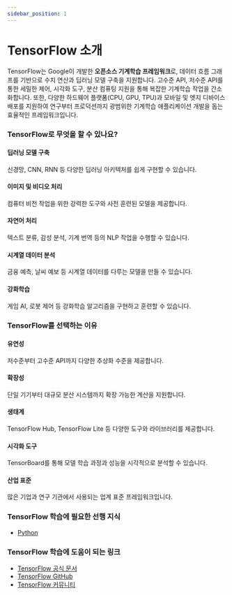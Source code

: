 ```yaml
---
sidebar_position: 1
---
```


# TensorFlow 소개

TensorFlow는 Google이 개발한 **오픈소스 기계학습 프레임워크**로, 데이터 흐름 그래프를 기반으로 수치 연산과 딥러닝 모델 구축을 지원합니다. 고수준 API, 저수준 API를 통한 세밀한 제어, 시각화 도구, 분산 컴퓨팅 지원을 통해 복잡한 기계학습 작업을 간소화합니다. 또한, 다양한 하드웨어 플랫폼(CPU, GPU, TPU)과 모바일 및 엣지 디바이스 배포를 지원하여 연구부터 프로덕션까지 광범위한 기계학습 애플리케이션 개발을 돕는 효율적인 프레임워크입니다.

### TensorFlow로 무엇을 할 수 있나요?

#### 딥러닝 모델 구축

신경망, CNN, RNN 등 다양한 딥러닝 아키텍처를 쉽게 구현할 수 있습니다.

#### 이미지 및 비디오 처리

컴퓨터 비전 작업을 위한 강력한 도구와 사전 훈련된 모델을 제공합니다.

#### 자연어 처리

텍스트 분류, 감성 분석, 기계 번역 등의 NLP 작업을 수행할 수 있습니다.

#### 시계열 데이터 분석

금융 예측, 날씨 예보 등 시계열 데이터를 다루는 모델을 만들 수 있습니다.

#### 강화학습

게임 AI, 로봇 제어 등 강화학습 알고리즘을 구현하고 훈련할 수 있습니다.

### TensorFlow를 선택하는 이유

#### 유연성

저수준부터 고수준 API까지 다양한 추상화 수준을 제공합니다.

#### 확장성

단일 기기부터 대규모 분산 시스템까지 확장 가능한 계산을 지원합니다.

#### 생태계

TensorFlow Hub, TensorFlow Lite 등 다양한 도구와 라이브러리를 제공합니다.

#### 시각화 도구

TensorBoard를 통해 모델 학습 과정과 성능을 시각적으로 분석할 수 있습니다.

#### 산업 표준

많은 기업과 연구 기관에서 사용되는 업계 표준 프레임워크입니다.

### TensorFlow 학습에 필요한 선행 지식

- [Python](./../python/intro.mdx)

### TensorFlow 학습에 도움이 되는 링크

- [TensorFlow 공식 문서](https://www.tensorflow.org/learn)
- [TensorFlow GitHub](https://github.com/tensorflow/tensorflow)
- [TensorFlow 커뮤니티](https://www.tensorflow.org/community)
